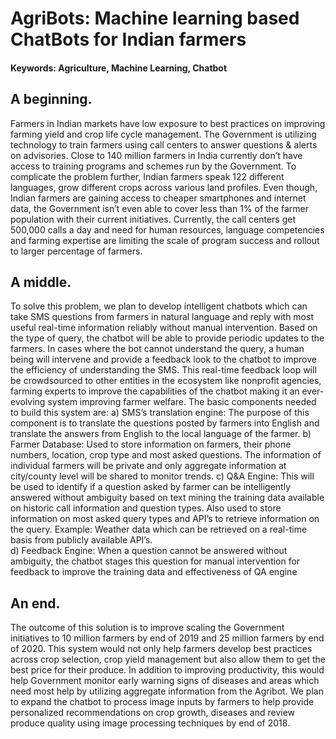 # AgriBots: Machine learning based ChatBots for Indian farmers   

#### Keywords: Agriculture, Machine Learning, Chatbot



## A beginning.
Farmers in Indian markets have low exposure to best practices on improving farming yield and crop life cycle management. The Government is utilizing technology to train farmers using call centers to answer questions & alerts on advisories. Close to 140 million farmers in India currently don't have access to training programs and schemes run by the Government. To complicate the problem further, Indian farmers speak 122 different languages, grow different crops across various land profiles. Even though, Indian farmers are gaining access to cheaper smartphones and internet data, the Government isn't even able to cover less than 1% of the farmer population with their current initiatives. Currently, the call centers get 500,000 calls a day and need for human resources, language competencies and farming expertise are limiting the scale of program success and rollout to larger percentage of farmers. 

## A middle.
To solve this problem, we plan to develop intelligent chatbots which can take SMS questions from farmers in natural language and reply with most useful real-time information reliably without manual intervention. Based on the type of query, the chatbot will be able to provide periodic updates to the farmers. In cases where the bot cannot understand the query, a human being will intervene and provide a feedback look to the chatbot to improve the efficiency of understanding the SMS. This real-time feedback loop will be crowdsourced to other entities in the ecosystem like nonprofit agencies, farming experts to improve the capabilities of the chatbot making it an ever-evolving system improving farmer welfare. The basic components needed to build this system are:
a) SMS's translation engine: The purpose of this component is to translate the questions posted by farmers into English and translate the answers from English to the local language of the farmer. 
b) Farmer Database: Used to store information on farmers, their phone numbers, location, crop type and most asked questions. The information of individual farmers will be private and only aggregate information at city/county level will be shared to monitor trends. 
c) Q&A Engine: This will be used to identify if a question asked by farmer can be intelligently answered without ambiguity based on text mining the training data available on historic call information and question types. Also used to store information on most asked query types and API's to retrieve information on the query. Example: Weather data which can be retrieved on a real-time basis from publicly available API's.  
d) Feedback Engine: When a question cannot be answered without ambiguity, the chatbot stages this question for manual intervention for feedback to improve the training data and effectiveness of QA engine

## An end.
The outcome of this solution is to improve scaling the Government initiatives to 10 million farmers by end of 2019 and 25 million farmers by end of 2020. This system would not only help farmers develop best practices across crop selection, crop yield management but also allow them to get the best price for their produce. In addition to improving productivity, this would help Government monitor early warning signs of diseases and areas which need most help by utilizing aggregate information from the Agribot.  We plan to expand the chatbot to process image inputs by farmers to help provide personalized recommendations on crop growth, diseases and review produce quality using image processing techniques by end of 2018. 

